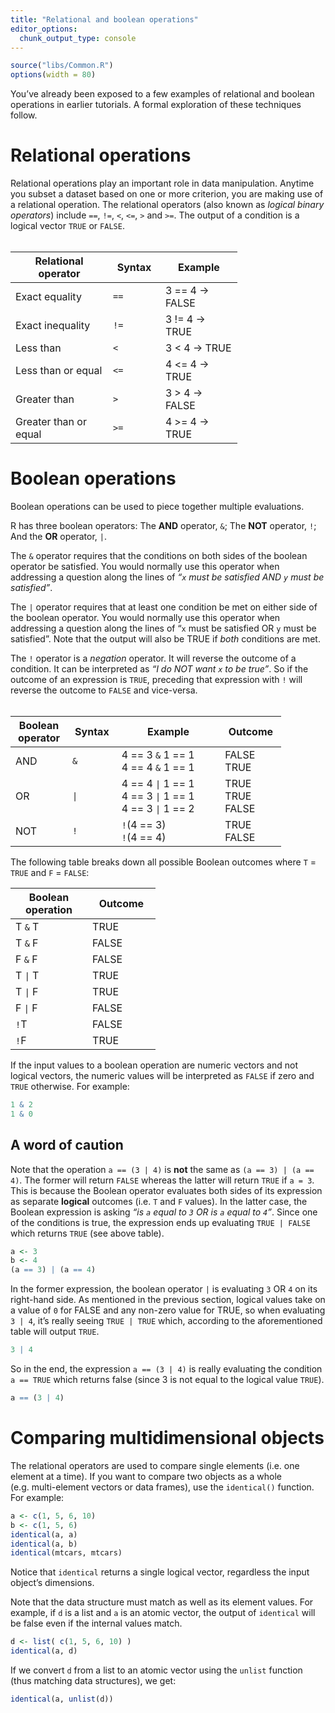 ---
title: "Relational and boolean operations"
editor_options: 
  chunk_output_type: console
---

```{r echo=FALSE}
source("libs/Common.R")
options(width = 80)
```

You've already been exposed to a few examples of relational and boolean operations in earlier tutorials. A formal exploration of these techniques follow.

# Relational operations

Relational operations play an important role in data manipulation. Anytime you subset a dataset based on one or more criterion, you are making use of a relational operation. The relational operators (also known as *logical binary operators*) include `==`, `!=`, `<`, `<=`, `>` and `>=`. The output of a condition is a logical vector `TRUE` or `FALSE`.  
<br>  

+-----------------------+--------+------------------+
| Relational operator   | Syntax | Example          |
+=======================+========+==================+
| Exact equality        | `==`   |  3 == 4 -> FALSE |
+-----------------------+--------+------------------+
| Exact inequality      | `!=`   |  3 != 4 -> TRUE  |
+-----------------------+--------+------------------+
| Less than             | `<`    |  3 < 4  -> TRUE  |
+-----------------------+--------+------------------+
| Less than or equal    | `<=`   |  4 <= 4 -> TRUE  |
+-----------------------+--------+------------------+
| Greater than          | `>`    |  3 > 4  -> FALSE |
+-----------------------+--------+------------------+
| Greater than or equal | `>=`   |  4 >= 4 -> TRUE  |
+-----------------------+--------+------------------+

# Boolean operations

Boolean operations can be used to piece together multiple evaluations.

R has three boolean operators: The **AND** operator, `&`; The **NOT** operator, `!`; And the **OR** operator, `|`.

The `&` operator requires that the conditions on both sides of the boolean operator be satisfied. You would normally use this operator when addressing a question along the lines of *"`x` must be satisfied AND `y` must be satisfied"*.

The `|` operator requires that at least one condition be met on either side of the boolean operator. You would normally use this operator when addressing a question along the lines of "`x` must be satisfied OR `y` must be satisfied". Note that the output will also be TRUE if *both* conditions are met.

The `!` operator is a *negation* operator. It will reverse the outcome of a condition. It can be interpreted as *"I do NOT want `x` to be true"*. So if the outcome of an expression is `TRUE`, preceding that expression with `!` will reverse the outcome to `FALSE` and vice-versa.  
<br> 
  
+----------+----------+------------------------+--------------+
| Boolean  | Syntax   | Example                | Outcome      |
| operator |          |                        |              |
+==========+==========+========================+==============+
| AND      | `&`      | 4 == 3 `&` 1 == 1 <br> | FALSE  <br>  |
|          |          | 4 == 4 `&` 1 == 1      | TRUE         |
+----------+----------+------------------------+--------------+
| OR       | `|`      | 4 == 4 `|` 1 == 1 <br> | TRUE  <br>   |
|          |          | 4 == 3 `|` 1 == 1 <br> | TRUE  <br>   |
|          |          | 4 == 3 `|` 1 == 2      | FALSE        |
+----------+----------+------------------------+--------------+
| NOT      | `!`      | `!`(4 == 3) <br>       | TRUE  <br>   |
|          |          | `!`(4 == 4)            | FALSE        |
+----------+----------+------------------------+--------------+

The following table breaks down all possible Boolean outcomes where `T` = `TRUE` and `F` = `FALSE`:

+-------------------+------------+
| Boolean operation | Outcome    |
+===================+============+
| T `&` T           | TRUE       |
+-------------------+------------+
| T `&` F           | FALSE      |
+-------------------+------------+
| F `&` F           | FALSE      |
+-------------------+------------+
| T `|` T           | TRUE       |
+-------------------+------------+
| T `|` F           | TRUE       |
+-------------------+------------+
| F `|` F           | FALSE      |
+-------------------+------------+
| `!`T              | FALSE      |
+-------------------+------------+
| `!`F              | TRUE       |
+-------------------+------------+

If the input values to a boolean operation are numeric vectors and not logical vectors, the numeric values will be interpreted as `FALSE` if zero and `TRUE` otherwise. For example:

```{r}
1 & 2
1 & 0
```

## A word of caution

Note that the operation `a == (3 | 4)` is **not** the same as `(a == 3) | (a == 4)`. The former will return `FALSE` whereas the latter will return `TRUE` if `a = 3`. This is because the Boolean operator evaluates both sides of its expression as separate **logical** outcomes (i.e. `T` and `F` values). In the latter case, the Boolean expression is asking *"is `a` equal to `3` OR is `a` equal to `4`"*. Since one of the conditions is true, the expression ends up evaluating `TRUE | FALSE` which returns `TRUE` (see above table).

```{r}
a <- 3
b <- 4
(a == 3) | (a == 4)
```

In the former expression, the boolean operator `|` is evaluating `3` OR `4` on its right-hand side. As mentioned in the previous section, logical values take on a value of `0` for FALSE and any non-zero value for TRUE, so when evaluating `3 | 4`, it's really seeing `TRUE | TRUE` which, according to the aforementioned table will output `TRUE`.

```{r}
3 | 4
```

So in the end, the expression `a == (3 | 4)` is really evaluating the condition `a == TRUE` which returns false (since 3 is not equal to the logical value `TRUE`).

```{r}
a == (3 | 4)
```

# Comparing multidimensional objects

The relational operators are used to compare single elements (i.e. one element at a time). If you want to compare two objects as a whole (e.g. multi-element vectors or data frames), use the `identical()` function. For example:

```{r}
a <- c(1, 5, 6, 10)
b <- c(1, 5, 6)
identical(a, a)
identical(a, b)
identical(mtcars, mtcars)
```

Notice that `identical` returns a single logical vector, regardless the input object's dimensions.

Note that the data structure must match as well as its element values. For example, if `d` is a list and `a` is an atomic vector, the output of `identical` will be false even if the internal values match.

```{r}
d <- list( c(1, 5, 6, 10) )
identical(a, d)
```

If we convert `d` from a list to an atomic vector using the `unlist` function (thus matching data structures), we get:

```{r}
identical(a, unlist(d))
```
